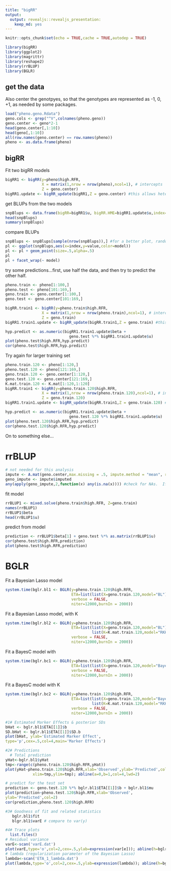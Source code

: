 ```yaml
---
title: "bigRR"
output: 
  output: revealjs::revealjs_presentation:
    keep_md: yes
---
```


```r
knitr::opts_chunk$set(echo = TRUE,cache = TRUE,autodep = TRUE)
```

```r
library(bigRR)
library(ggplot2)
library(magrittr)
library(reshape2)
library(rrBLUP)
library(BGLR)
```

## get the data

Also center the genotpyes, so that the genotypes are represented as -1, 0, +1, as needed by some packages.

```r
load("pheno.geno.Rdata")
geno.cols <- grep("^V",colnames(pheno.geno))
geno.center <- geno*2-1
head(geno.center[,1:10])
head(geno[,1:10])
all(row.names(geno.center) == row.names(pheno))
pheno <- as.data.frame(pheno)
```


## bigRR

Fit two bigRR models
```r
bigRR1 <- bigRR(y=pheno$high.RFR,
                X = matrix(1,nrow = nrow(pheno),ncol=1), # intercepts
                Z = geno.center)
bigRR1.update <- bigRR_update(bigRR1,Z = geno.center) #this allows heteroscedatic shrinkage (stronger shrinkage on SNPs than others).
```

get BLUPs from the two models
```r
snpBlups <- data.frame(bigRR=bigRR1$u, bigRR.HME=bigRR1.update$u,index=1:nrow(bigRR1$u)) %>% melt(id.vars="index",variable.name="model")
head(snpBlups)
summary(snpBlups)
```

compare BLUPs
```r
snpBlups <- snpBlups[sample(nrow(snpBlups)),] #for a better plot, randomize the order of the observations
pl <- ggplot(snpBlups,aes(x=index,y=value,color=model))
pl <- pl + geom_point(size=.5,alpha=.5)
pl
pl + facet_wrap(~ model)
```

try some predictions...first, use half the data, and then try to predict the other half.
```r
pheno.train <- pheno[1:100,]
pheno.test <- pheno[101:169,]
geno.train <- geno.center[1:100,]
geno.test <- geno.center[101:169,]

bigRR.train1 <- bigRR(y=pheno.train$high.RFR,
                X = matrix(1,nrow = nrow(pheno.train),ncol=1), # intercepts
                Z = geno.train)
bigRR1.train1.update <- bigRR_update(bigRR.train1,Z = geno.train) #this allows heteroscedatic shrinkage (stronger shrinkage on SNPs than others).
```

```r
hyp.predict <- as.numeric(bigRR1.train1.update$beta + 
                            geno.test %*% bigRR1.train1.update$u)
plot(pheno.test$high.RFR,hyp.predict)
cor(pheno.test$high.RFR,hyp.predict)
```

Try again for larger training set
```r
pheno.train.120 <- pheno[1:120,]
pheno.test.120 <- pheno[121:169,]
geno.train.120 <- geno.center[1:120,]
geno.test.120 <- geno.center[121:169,]
K.mat.train.120 <- K.mat[1:120,1:120]
bigRR.train1 <- bigRR(y=pheno.train.120$high.RFR,
                X = matrix(1,nrow = nrow(pheno.train.120),ncol=1), # intercepts
                Z = geno.train.120)
bigRR1.train1.update <- bigRR_update(bigRR.train1,Z = geno.train.120) #this allows heteroscedatic shrinkage (stronger shrinkage on SNPs than others).
```

```r
hyp.predict <- as.numeric(bigRR1.train1.update$beta + 
                            geno.test.120 %*% bigRR1.train1.update$u)
plot(pheno.test.120$high.RFR,hyp.predict)
cor(pheno.test.120$high.RFR,hyp.predict)
```

On to something else...

# rrBLUP

```r
# not needed for this analysis
impute <- A.mat(geno.center,max.missing = .5, impute.method = "mean", return.imputed = TRUE,n.core=3)
geno_impute <- impute$imputed
any(apply(geno_impute,2,function(x) any(is.na(x)))) #check for NAs.  If there are any, then would need to remove NA columns
```

fit model
```r
rrBLUP1 <- mixed.solve(pheno.train$high.RFR, Z=geno.train)
names(rrBLUP1)
rrBLUP1$beta
head(rrBLUP1$u)
```

predict from model
```r
prediction <- rrBLUP1$beta[1] + geno.test %*% as.matrix(rrBLUP1$u)
cor(pheno.test$high.RFR,prediction)
plot(pheno.test$high.RFR,prediction)
```

# BGLR

Fit a Bayesian Lasso model

```r
system.time(bglr.bl1 <- BGLR(y=pheno.train.120$high.RFR, 
                             ETA=list(list(X=geno.train.120,model="BL")),
                             verbose = FALSE,
                             niter=12000,burnIn = 2000))
```

Fit a Bayesian Lasso model, with K

```r
system.time(bglr.bl2 <- BGLR(y=pheno.train.120$high.RFR,
                             ETA=list(list(X=geno.train.120,model="BL"),
                                      list(K=K.mat.train.120,model="RKHS")),
                             verbose = FALSE,
                             niter=12000,burnIn = 2000))
```

Fit a BayesC model with

```r
system.time(bglr.bc1 <- BGLR(y=pheno.train.120$high.RFR, 
                             ETA=list(list(X=geno.train.120,model="BayesC")),
                             verbose = FALSE,
                             niter=12000,burnIn = 2000))
```

Fit a BayesC model with K
```r
system.time(bglr.bc2 <- BGLR(y=pheno.train.120$high.RFR,
                             ETA=list(list(X=geno.train.120,model="BayesC"),
                                      list(K=K.mat.train.120,model="RKHS")),
                             verbose = FALSE,
                             niter=12000,burnIn = 2000))
```

```r
#1# Estimated Marker Effects & posterior SDs
bHat <- bglr.bl1$ETA[[1]]$b
SD.bHat <- bglr.bl1$ETA[[1]]$SD.b
plot(bHat, ylab='Estimated Marker Effect',
type='p',cex=.5,col=4,main='Marker Effects')

#2# Predictions
  # Total prediction
yHat<-bglr.bl1$yHat
tmp<-range(c(pheno.train.120$high.RFR,yHat))
plot(yHat~pheno.train.120$high.RFR,xlab='Observed',ylab='Predicted',col=2,
            xlim=tmp,ylim=tmp); abline(a=0,b=1,col=4,lwd=2)

# predict for the test set
prediction <- geno.test.120 %*% bglr.bl1$ETA[[1]]$b + bglr.bl1$mu
plot(prediction~pheno.test.120$high.RFR,xlab='Observed',
ylab='Predicted',col=2)
cor(prediction,pheno.test.120$high.RFR)

#3# Goodness of fit and related statistics
   bglr.bl1$fit
   blgr.bl1$varE # compare to var(y)

#4# Trace plots
  list.files()
# Residual variance
varE<-scan('varE.dat') 
plot(varE,type='o',col=2,cex=.5,ylab=expression(var[e])); abline(h=bglr.bl1$varE,col=4,lwd=2); abline(v=bglr.bl1$burnIn/bglr.bl1$thin,col=4)
# lambda (regularization parameter of the Bayesian Lasso)
lambda<-scan('ETA_1_lambda.dat')
plot(lambda,type='o',col=2,cex=.5,ylab=expression(lambda)); abline(h=bglr.bl1$ETA[[1]]$lambda,col=4,lwd=2); abline(v=bglr.bl1$burnIn/bglr.bl1$thin,col=4)
```

